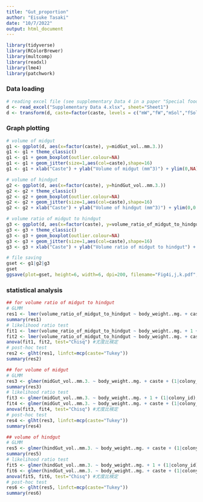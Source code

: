 ```yaml
---
title: "Gut_proportion"
author: "Eisuke Tasaki"
date: "10/7/2022"
output: html_document
---
```


```r
library(tidyverse)
library(RColorBrewer)
library(multcomp)
library(readxl)
library(lme4)
library(patchwork)
```

### Data loading
```r
# reading excel file (see supplementary Data 4 in a paper "Special food of long-lived kings and queens in termites")
d <- read_excel("Supplementary Data 4.xlsx", sheet="Sheet1")
d <- transform(d, caste=factor(caste, levels = c("mW","fW","mSol","fSol","PK","SQ")))
```

### Graph plotting
```r
# volume of midgut
g1 <- ggplot(d, aes(x=factor(caste), y=midGut_vol..mm.3.)) 
g1 <- g1 + theme_classic()
g1 <- g1 + geom_boxplot(outlier.colour=NA)
g1 <- g1 + geom_jitter(size=1,aes(col=caste),shape=16)
g1 <- g1 + xlab("Caste") + ylab("Volume of midgut (mm^3)") + ylim(0,NA)

# volume of hindgut
g2 <- ggplot(d, aes(x=factor(caste), y=hindGut_vol..mm.3.)) 
g2 <- g2 + theme_classic()
g2 <- g2 + geom_boxplot(outlier.colour=NA)
g2 <- g2 + geom_jitter(size=1,aes(col=caste),shape=16)
g2 <- g2 + xlab("Caste") + ylab("Volume of hindgut (mm^3)") + ylim(0,0.8)

# volume ratio of midgut to hindgut
g3 <- ggplot(d, aes(x=factor(caste), y=volume_ratio_of_midgut_to_hindgut)) 
g3 <- g3 + theme_classic()
g3 <- g3 + geom_boxplot(outlier.colour=NA)
g3 <- g3 + geom_jitter(size=1,aes(col=caste),shape=16)
g3 <- g3 + xlab("Caste") + ylab("Volume ratio of midgut to hindgut") + ylim(0,1)

# file saving
gset <- g1|g2|g3
gset
ggsave(plot=gset, height=6, width=6, dpi=200, filename="Fig4i,j,k.pdf", useDingbats=FALSE)
```

### statistical analysis
```r
## for volume ratio of midgut to hindgut
# GLMM
res1 <- lmer(volume_ratio_of_midgut_to_hindgut ~ body_weight..mg. + caste + (1|colony_id), data=d)
summary(res1)
# likelihood ratio test
fit1 <- lmer(volume_ratio_of_midgut_to_hindgut ~ body_weight..mg. + 1 + (1|colony_id), data=d)
fit2 <- lmer(volume_ratio_of_midgut_to_hindgut ~ body_weight..mg. + caste + (1|colony_id), data=d)
anova(fit1, fit2, test="Chisq") #尤度比検定
# post-hoc test
res2 <- glht(res1, linfct=mcp(caste="Tukey"))
summary(res2)

## for volume of midgut
# GLMM
res3 <- glmer(midGut_vol..mm.3. ~ body_weight..mg. + caste + (1|colony_id), family="Gamma", data=d)
summary(res3)
# likelihood ratio test
fit3 <- glmer(midGut_vol..mm.3. ~ body_weight..mg. + 1 + (1|colony_id), family="Gamma", data=d)
fit4 <- glmer(midGut_vol..mm.3. ~ body_weight..mg. + caste + (1|colony_id), family="Gamma", data=d)
anova(fit3, fit4, test="Chisq") #尤度比検定
# post-hoc test
res4 <- glht(res3, linfct=mcp(caste="Tukey"))
summary(res4)

## volume of hindgut
# GLMM
res5 <- glmer(hindGut_vol..mm.3. ~ body_weight..mg. + caste + (1|colony_id), family="Gamma", data=d)
summary(res5)
# likelihood ratio test
fit5 <- glmer(hindGut_vol..mm.3. ~ body_weight..mg. + 1 + (1|colony_id), family="Gamma", data=d)
fit6 <- glmer(hindGut_vol..mm.3. ~ body_weight..mg. + caste + (1|colony_id), family="Gamma", data=d)
anova(fit5, fit6, test="Chisq") #尤度比検定
# post-hoc test
res6 <- glht(res5, linfct=mcp(caste="Tukey"))
summary(res6)
```

